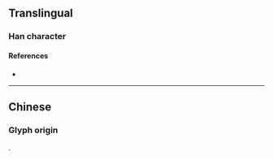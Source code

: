 {{also|澛}}
{{character info/new}}
==Translingual==

===Han character===
{{Han char|rn=85|rad=水|as=15|sn=18|four=|canj=ENWA|ids=⿰氵魯}}

====References====
* {{Han ref|kx=0658.170|dkj=18574|hdz=31780.010|uh=7002|ud=28674}}

----

==Chinese==
===Glyph origin===
{{Han compound|水|魯|c1=s|c2=p|t1=water|ls=psc}}.
{{zh-see|鹵|v}}
